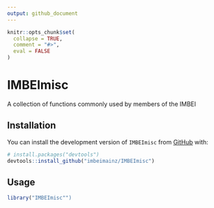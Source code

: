 ```yaml
---
output: github_document
---
```


<!-- README.md is generated from README.Rmd. Please edit that file -->

```r
knitr::opts_chunk$set(
  collapse = TRUE,
  comment = "#>",
  eval = FALSE
)
```

# IMBEImisc

<!-- badges: start -->
<!-- badges: end -->

A collection of functions commonly used by members of the IMBEI

## Installation

You can install the development version of `IMBEImisc` from [GitHub](https://github.com/) with:

```r
# install.packages("devtools")
devtools::install_github("imbeimainz/IMBEImisc")
```

## Usage

```r
library("IMBEImisc"")
```


